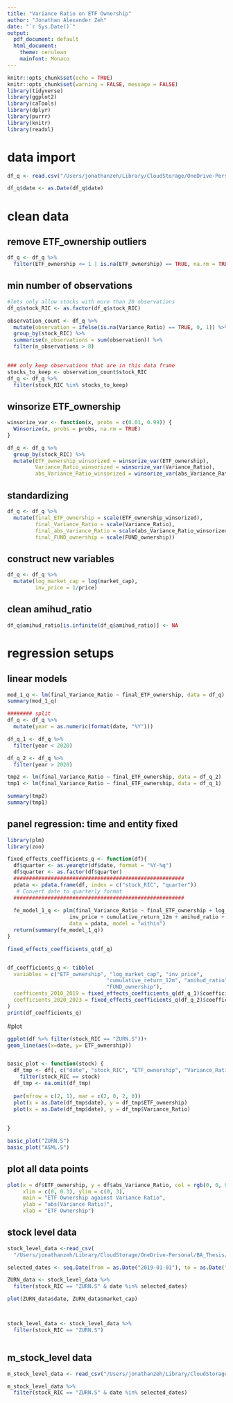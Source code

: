 ```yaml
---
title: "Variance Ratio on ETF Ownership"
author: "Jonathan Alexander Zeh"
date: "`r Sys.Date()`"
output:
  pdf_document: default
  html_document:
    theme: cerulean
    mainfont: Monaco
---
```


```r
knitr::opts_chunk$set(echo = TRUE)
knitr::opts_chunk$set(warning = FALSE, message = FALSE) 
library(tidyverse)
library(ggplot2)
library(caTools)
library(dplyr)
library(purrr)
library(knitr)
library(readxl)
```


# data import
```r
df_q <- read.csv("/Users/jonathanzeh/Library/CloudStorage/OneDrive-Personal/BA_Thesis/BA_coding/datasets/eikon_data/variable_data/quarterly_panel_v1.csv")

df_q$date <- as.Date(df_q$date)
```

# clean data
## remove ETF_ownership outliers
```r
df_q <- df_q %>%
  filter(ETF_ownership <= 1 | is.na(ETF_ownership) == TRUE, na.rm = TRUE)
```

## min number of observations
```r
#lets only allow stocks with more than 20 observations
df_q$stock_RIC <- as.factor(df_q$stock_RIC)

observation_count <- df_q %>%
  mutate(observation = ifelse(is.na(Variance_Ratio) == TRUE, 0, 1)) %>%
  group_by(stock_RIC) %>%
  summarise(n_observations = sum(observation)) %>%
  filter(n_observations > 8)
              

### only keep observations that are in this data frame
stocks_to_keep <- observation_count$stock_RIC
df_q <- df_q %>%
  filter(stock_RIC %in% stocks_to_keep)
```

## winsorize ETF_ownership
```r
winsorize_var <- function(x, probs = c(0.01, 0.99)) {
  Winsorize(x, probs = probs, na.rm = TRUE)
}

df_q <- df_q %>%
  group_by(stock_RIC) %>%
  mutate(ETF_ownership_winsorized = winsorize_var(ETF_ownership),
         Variance_Ratio_winsorized = winsorize_var(Variance_Ratio),
         abs_Variance_Ratio_winsorized = winsorize_var(abs_Variance_Ratio))
```

## standardizing 
```r
df_q <- df_q %>%
  mutate(final_ETF_ownership = scale(ETF_ownership_winsorized),
         final_Variance_Ratio = scale(Variance_Ratio),
         final_abs_Variance_Ratio = scale(abs_Variance_Ratio_winsorized),
         final_FUND_ownership = scale(FUND_ownership))
```

## construct new variables
```r
df_q <- df_q %>%
  mutate(log_market_cap = log(market_cap),
         inv_price = 1/price)
```

## clean amihud_ratio
```r
df_q$amihud_ratio[is.infinite(df_q$amihud_ratio)] <- NA
```

# regression setups
## linear models
```r
mod_1_q <- lm(final_Variance_Ratio ~ final_ETF_ownership, data = df_q)
summary(mod_1_q)

######## split
df_q <- df_q %>%
  mutate(year = as.numeric(format(date, "%Y")))

df_q_1 <- df_q %>%
  filter(year < 2020)

df_q_2 <- df_q %>%
  filter(year > 2020)

tmp2 <- lm(final_Variance_Ratio ~ final_ETF_ownership, data = df_q_2)
tmp1 <- lm(final_Variance_Ratio ~ final_ETF_ownership, data = df_q_1)

summary(tmp2)
summary(tmp1)
```

## panel regression: time and entity fixed
```r
library(plm)
library(zoo)

fixed_effects_coefficients_q <- function(df){
  df$quarter <- as.yearqtr(df$date, format = "%Y-%q") 
  df$quarter <- as.factor(df$quarter)
  #######################################################
  pdata <- pdata.frame(df, index = c("stock_RIC", "quarter"))
   # Convert date to quarterly format
  #######################################################
  
  fe_model_1_q <- plm(final_Variance_Ratio ~ final_ETF_ownership + log_market_cap + 
                    inv_price + cumulative_return_12m + amihud_ratio + FUND_ownership, 
                    data = pdata, model = "within")
  return(summary(fe_model_1_q))
}

fixed_effects_coefficients_q(df_q)


df_coefficients_q <- tibble(
  variables = c("ETF_ownership", "log_market_cap", "inv_price",
                                "cumulative_return_12m", "amihud_ratio",
                                "FUND_ownership"),
  coefficents_2010_2019 = fixed_effects_coefficients_q(df_q_1)$coefficients[, c(1)],
  coefficients_2020_2023 = fixed_effects_coefficients_q(df_q_2)$coefficients[, c(1)],
)
print(df_coefficients_q)
```






#plot
```r
ggplot(df %>% filter(stock_RIC == "ZURN.S"))+
geom_line(aes(x=date, y= ETF_ownership))


basic_plot <- function(stock) {
  df_tmp <- df[, c("date", "stock_RIC", "ETF_ownership", "Variance_Ratio")] %>% 
    filter(stock_RIC == stock)
  df_tmp <- na.omit(df_tmp)
  
  par(mfrow = c(2, 1), mar = c(2, 0, 2, 0))
  plot(x = as.Date(df_tmp$date), y = df_tmp$ETF_ownership)
  plot(x = as.Date(df_tmp$date), y = df_tmp$Variance_Ratio)
  
  
}

basic_plot("ZURN.S")
basic_plot("ASML.S")
```

## plot all data points
```r
plot(x = df$ETF_ownership, y = df$abs_Variance_Ratio, col = rgb(0, 0, 0, 0.012),
     xlim = c(0, 0.3), ylim = c(0, 3),
     main = "ETF Ownership against Variance Ratio",
     ylab = "abs(Variance Ratio)",
     xlab = "ETF Ownership")

```


## stock level data
```r
stock_level_data <-read_csv(
  "/Users/jonathanzeh/Library/CloudStorage/OneDrive-Personal/BA_Thesis/BA_coding/datasets/eikon_data/stock_level_data/stock_level_data.csv")

selected_dates <- seq.Date(from = as.Date("2019-01-01"), to = as.Date("2019-07-30"), by = "day")

ZURN_data <- stock_level_data %>%
  filter(stock_RIC == "ZURN.S" & date %in% selected_dates)

plot(ZURN_data$date, ZURN_data$market_cap)



stock_level_data <- stock_level_data %>%
  filter(stock_RIC == "ZURN.S")



```


## m_stock_level data
```r
m_stock_level_data <- read_csv("/Users/jonathanzeh/Library/CloudStorage/OneDrive-Personal/BA_Thesis/BA_coding/datasets/eikon_data/stock_level_data/m_stock_level_data.csv")

m_stock_level_data %>%
  filter(stock_RIC == "ZURN.S" & date %in% selected_dates)
```

